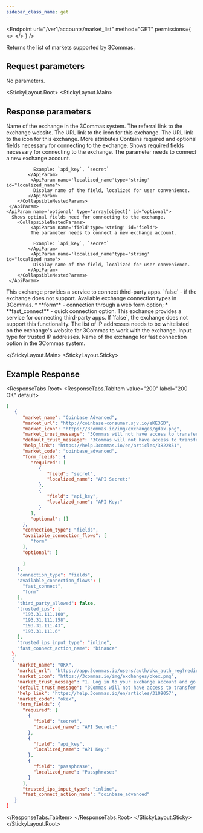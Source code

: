 ```yaml
---
sidebar_class_name: get
---
```


<Endpoint
  url="/ver1/accounts/market_list"
  method="GET"
  permissions={
    <>
      <Permission title="Permission" description="NONE" />
      <Permission title="Security" description="NONE" />
    </>
  }
/>

Returns the list of markets supported by 3Commas.


## Request parameters

No parameters.

<StickyLayout.Root>
   <StickyLayout.Main>

## Response parameters

<ApiParam name='market_name' type='string' id="market_name">
Name of the exchange in the 3Commas system.
</ApiParam>

<ApiParam name='market_url' type='string' id="market_url">
The referral link to the exchange website.
</ApiParam>

<ApiParam name='market_icon' type='string' id="market_icon">
The URL link to the icon for this exchange.
</ApiParam>

<ApiParam name='help_link' type='string' id="help_link">
The URL link to the icon for this exchange.
</ApiParam>

<CollapseAll>
<CollapseAllHeading> More attributes <CollapseAllButton /> </CollapseAllHeading>

<CollapsibleApiParam name='form_fields' type='object' id="form_fields">
    Contains required and optional fields necessary for connecting to the exchange.
    <CollapsibleNestedParams>
    <ApiParam name='required' type='array[object]' id="required">
      Shows required fields necessary for connecting to the exchange.
        <CollapsibleNestedParams>
             <ApiParam name='field'type='string' id="field">
              The parameter needs to connect a new exchange account.

              Example: `api_key`, `secret`
            </ApiParam>
             <ApiParam name='localized_name'type='string' id="localized_name">
              Display name of the field, localized for user convenience.
            </ApiParam>
        </CollapsibleNestedParams>
     </ApiParam>
    <ApiParam name='optional' type='array[object]' id="optional">
      Shows optinal fields need for connecting to the exchange.
        <CollapsibleNestedParams>
             <ApiParam name='field'type='string' id="field">
             The parameter needs to connect a new exchange account.

              Example: `api_key`, `secret`
            </ApiParam>
             <ApiParam name='localized_name'type='string' id="localized_name">
              Display name of the field, localized for user convenience.
            </ApiParam>
        </CollapsibleNestedParams>
     </ApiParam>
  </CollapsibleNestedParams>   
</CollapsibleApiParam>

<CollapsibleApiParam name='connection_type' type='string' id="connection_type">
This exchange provides a service to connect third-party apps. `false` - if the exchange does not support.
</CollapsibleApiParam>

<CollapsibleApiParam name='available_connection_flows' type='array' id="available_connection_flows">
Available exchange connection types in 3Commas.
    <CollapsibleNestedParams openName="Hide allowed values" collapsedName="Show allowed values">
      * **form** - connection through a web form option;
      * **fast_connect** - quick connection option.
     </CollapsibleNestedParams>
</CollapsibleApiParam>
  
<CollapsibleApiParam name='third_party_allowed' type='boolean' id="third_party_allowed">
  This exchange provides a service for connecting third-party apps. If `false`, the exchange does not support this functionality.
</CollapsibleApiParam>

<CollapsibleApiParam name='trusted_ips' type='array[string]' id="trusted_ips">
  The list of IP addresses needs to be whitelisted on the exchange's website for 3Commas to work with the exchange.
</CollapsibleApiParam>

<CollapsibleApiParam name='trusted_ips_input_type' type='string' id="trusted_ips_input_type">
  Input type for trusted IP addresses.
</CollapsibleApiParam>

<CollapsibleApiParam name='fast_connect_action_name' type='string' id="fast_connect_action_name">
  Name of the exchange for fast connection option in the 3Commas system.
</CollapsibleApiParam>   
</CollapseAll>

</StickyLayout.Main>
   <StickyLayout.Sticky>

## Example Response
<ResponseTabs.Root>
<ResponseTabs.TabItem value="200" label="200 OK" default>
```json
[
   {
      "market_name": "Coinbase Advanced",
      "market_url": "http://coinbase-consumer.sjv.io/eKE3GD",
      "market_icon": "https://3commas.io/img/exchanges/gdax.png",
      "market_trust_message": "3Commas will not have access to transfer or withdraw your assets. Each exchange connects with encrypted API keys",
      "default_trust_message": "3Commas will not have access to transfer or withdraw your assets. Each exchange connects with encrypted API keys",
      "help_link": "https://help.3commas.io/en/articles/3822851",
      "market_code": "coinbase_advanced",
      "form_fields": {
         "required": [
            {
               "field": "secret",
               "localized_name": "API Secret:"
            },
            {
               "field": "api_key",
               "localized_name": "API Key:"
            }
         ],
         "optional": []
      },
      "connection_type": "fields",
      "available_connection_flows": [
         "form"
      ],
      "optional": [
        
      ]
    },
    "connection_type": "fields",
    "available_connection_flows": [
      "fast_connect",
      "form"
    ],
    "third_party_allowed": false,
    "trusted_ips": [
      "193.31.111.100",
      "193.31.111.158",
      "193.31.111.43",
      "193.31.111.6"
    ],
    "trusted_ips_input_type": "inline",
    "fast_connect_action_name": "binance"
  },
  {
    "market_name": "OKX",
    "market_url": "https://app.3commas.io/users/auth/okx_auth_reg?redirect_to=https%3A%2F%2Fapp.3commas.io%2Faccounts",
    "market_icon": "https://3commas.io/img/exchanges/okex.png",
    "market_trust_message": "1. Log in to your exchange account and go to API Settings \n2. Select third-party apps and choose 3Commas \n3. Paste generated data in inputs below.",
    "default_trust_message": "3Commas will not have access to transfer or withdraw your assets. Each exchange connects with encrypted API keys",
    "help_link": "https://help.3commas.io/en/articles/3109057",
    "market_code": "okex",
    "form_fields": {
      "required": [
        {
          "field": "secret",
          "localized_name": "API Secret:"
        },
        {
          "field": "api_key",
          "localized_name": "API Key:"
        },
        {
          "field": "passphrase",
          "localized_name": "Passphrase:"
        }
      ],
      "trusted_ips_input_type": "inline",
      "fast_connect_action_name": "coinbase_advanced"
   }
]
```
   </ResponseTabs.TabItem>
  </ResponseTabs.Root>
   </StickyLayout.Sticky>
</StickyLayout.Root>